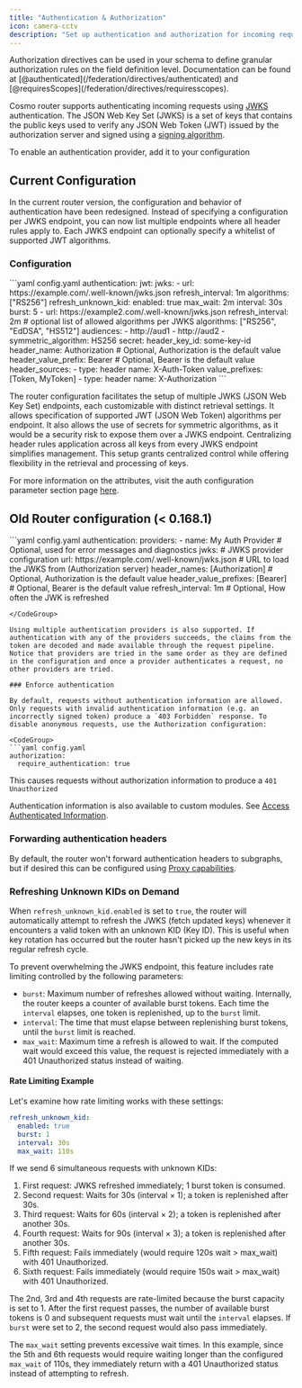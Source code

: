 ```yaml
---
title: "Authentication & Authorization"
icon: camera-cctv
description: "Set up authentication and authorization for incoming requests"
---
```


<Info>
  Authorization directives can be used in your schema to define granular authorization rules on the field definition level. Documentation can be found at [@authenticated](/federation/directives/authenticated) and [@requiresScopes](/federation/directives/requiresscopes).
</Info>

Cosmo router supports authenticating incoming requests using [JWKS](https://auth0.com/docs/secure/tokens/json-web-tokens/json-web-key-sets) authentication. The JSON Web Key Set (JWKS) is a set of keys that contains the public keys used to verify any JSON Web Token (JWT) issued by the authorization server and signed using a [signing algorithm](https://auth0.com/docs/tokens/concepts/signing-algorithms).

To enable an authentication provider, add it to your configuration

## Current Configuration

In the current router version, the configuration and behavior of authentication have been redesigned. Instead of specifying a configuration per JWKS endpoint, you can now list multiple endpoints where all header rules apply to. Each JWKS endpoint can optionally specify a whitelist of supported JWT algorithms.

### Configuration

<CodeGroup>
  ```yaml config.yaml
  authentication:
    jwt:
      jwks:
        - url: https://example.com/.well-known/jwks.json
          refresh_interval: 1m
          algorithms: ["RS256"]
          refresh_unknown_kid:
            enabled: true
            max_wait: 2m
            interval: 30s
            burst: 5
        - url: https://example2.com/.well-known/jwks.json
          refresh_interval: 2m
          # optional list of allowed algorithms per JWKS
          algorithms: ["RS256", "EdDSA", "HS512"]
          audiences:
            - http://aud1
            - http://aud2
        - symmetric_algorithm: HS256
          secret: <your_secret>
          header_key_id: some-key-id
      header_name: Authorization # Optional, Authorization is the default value
      header_value_prefix: Bearer # Optional, Bearer is the default value
      header_sources:
        - type: header
          name: X-Auth-Token
          value_prefixes: [Token, MyToken]
        - type: header
          name: X-Authorization
  ```
</CodeGroup>

The router configuration facilitates the setup of multiple JWKS (JSON Web Key Set) endpoints, each customizable with distinct retrieval settings. It allows specification of supported JWT (JSON Web Token) algorithms per endpoint. It also allows the use of secrets for symmetric algorithms, as it would be a security risk to expose them over a JWKS endpoint. Centralizing header rules application across all keys from every JWKS endpoint simplifies management. This setup grants centralized control while offering flexibility in the retrieval and processing of keys.

For more information on the attributes, visit the auth configuration parameter section page [here](/router/configuration#authentication).



## Old Router configuration (\< 0.168.1)

<CodeGroup>
  ```yaml config.yaml
  authentication:
    providers:
      - name: My Auth Provider # Optional, used for error messages and diagnostics
        jwks: # JWKS provider configuration
          url: https://example.com/.well-known/jwks.json # URL to load the JWKS from (Authorization server)
          header_names: [Authorization] # Optional, Authorization is the default value
          header_value_prefixes: [Bearer] # Optional, Bearer is the default value
          refresh_interval: 1m # Optional, How often the JWK is refreshed

  ```
</CodeGroup>

Using multiple authentication providers is also supported. If authentication with any of the providers succeeds, the claims from the token are decoded and made available through the request pipeline. Notice that providers are tried in the same order as they are defined in the configuration and once a provider authenticates a request, no other providers are tried.

### Enforce authentication

By default, requests without authentication information are allowed. Only requests with invalid authentication information (e.g. an incorrectly signed token) produce a `403 Forbidden` response. To disable anonymous requests, use the Authorization configuration:

<CodeGroup>
  ```yaml config.yaml
  authorization:
    require_authentication: true
  ```
</CodeGroup>

This causes requests without authorization information to produce a `401 Unauthorized`

Authentication information is also available to custom modules. See [Access Authenticated Information](/router/custom-modules#access-authentication-information).

### Forwarding authentication headers

By default, the router won't forward authentication headers to subgraphs, but if desired this can be configured using [Proxy capabilities](/router/proxy-capabilities).


### Refreshing Unknown KIDs on Demand

When `refresh_unknown_kid.enabled` is set to `true`, the router will automatically attempt to refresh the JWKS (fetch updated keys) whenever it encounters a valid token with an unknown KID (Key ID). This is useful when key rotation has occurred but the router hasn't picked up the new keys in its regular refresh cycle.

To prevent overwhelming the JWKS endpoint, this feature includes rate limiting controlled by the following parameters:
- `burst`: Maximum number of refreshes allowed without waiting. Internally, the router keeps a counter of available burst tokens. Each time the `interval` elapses, one token is replenished, up to the `burst` limit.
- `interval`: The time that must elapse between replenishing burst tokens, until the `burst` limit is reached.
- `max_wait`: Maximum time a refresh is allowed to wait. If the computed wait would exceed this value, the request is rejected immediately with a 401 Unauthorized status instead of waiting.

#### Rate Limiting Example

Let's examine how rate limiting works with these settings:
```yaml
refresh_unknown_kid:
  enabled: true
  burst: 1
  interval: 30s
  max_wait: 110s
```


If we send 6 simultaneous requests with unknown KIDs:
1. First request: JWKS refreshed immediately; 1 burst token is consumed.
2. Second request: Waits for 30s (interval × 1); a token is replenished after 30s.
3. Third request: Waits for 60s (interval × 2); a token is replenished after another 30s.
4. Fourth request: Waits for 90s (interval × 3); a token is replenished after another 30s.
5. Fifth request: Fails immediately (would require 120s wait > max_wait) with 401 Unauthorized.
6. Sixth request: Fails immediately (would require 150s wait > max_wait) with 401 Unauthorized.

The 2nd, 3rd and 4th requests are rate-limited because the burst capacity is set to 1. After the first request passes, the number of available burst tokens is 0 and subsequent requests must wait until the `interval` elapses. If `burst` were set to 2, the second request would also pass immediately.

The `max_wait` setting prevents excessive wait times. In this example, since the 5th and 6th requests would require waiting longer than the configured `max_wait` of 110s, they immediately return with a 401 Unauthorized status instead of attempting to refresh.

